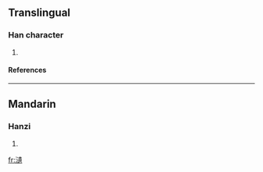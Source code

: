 ==Translingual==
===Han character===
{{Han char|rn=85|rad=水|as=16|sn=19|four=3513<sub>8</sub>|canj=水卜中金 (EYLC)}}
# {{defn|Han|sort=水16}}
====References====
{{Han ref|kx=0660.140|dkj=18666|dj=1070.070|hdz=31784.030|uh=7022|ud=28706|bh=F262|bd=62050}}

----
==Mandarin==
===Hanzi===
{{cmn-hanzi|pin=[[wéi]] ([[wei2]])|wg=wei<sup>2</sup>}}
# {{defn|Mandarin}}

[[fr:瀢]]